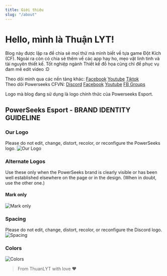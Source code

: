 ```yaml
---
title: Giới thiệu
slug: "/about"
---
```


# Hello, mình là Thuận LYT!

Blog này được lập ra để chia sẻ mọi thứ mà mình biết về tựa game Đột Kích (CF). Ngoài ra còn có chia sẻ thêm về các app hay ho, mẹo vặt linh tinh và tài nguyên thiết kế. Tốt nghiệp ngành Thiết kế đồ họa cũng chỉ để phục vụ đam mê edit video :D

Theo dõi mình qua các nền tảng khác: [Facebook](https://fb.com/thuanlyt) [Youtube](https://youtube.com/@thuanlyt) [Tiktok](https://tiktok.com/@thuanlyt) <br>
Theo dõi Powerseeks CFVN: [Discord](https://dsc.gg/cfvn) [Facebook](https://fb.com/powerseeks) [Youtube](https://youtube.com/@powerseeks) [FB Groups](https://facebook.com/groups/powerseeks)

Logo mà blog đang sử dụng là logo chính thức của Powerseeks Esport.

## PowerSeeks Esport - BRAND IDENTITY GUIDELINE
### Our Logo
Please do not edit, change, distort, recolor, or reconfigure the PowerSeeks logo.
![Our Logo](https://i.imgur.com/kYm6xVq.png)

### Alternate Logos
Use these only when the PowerSeeks brand is clearly visible or has been well established elsewhere on the page or in the design. (When in doubt, use the other one.)
#### Mark only
![Mark only](https://i.imgur.com/NYm8IAb.png)

### Spacing
Please do not edit, change, distort, recolor, or reconfigure the Discord logo.
![Spacing](https://i.imgur.com/BELvdCC.png)

### Colors
![Colors](https://i.imgur.com/xROCSRH.png)

> From ThuanLYT with love ♥
